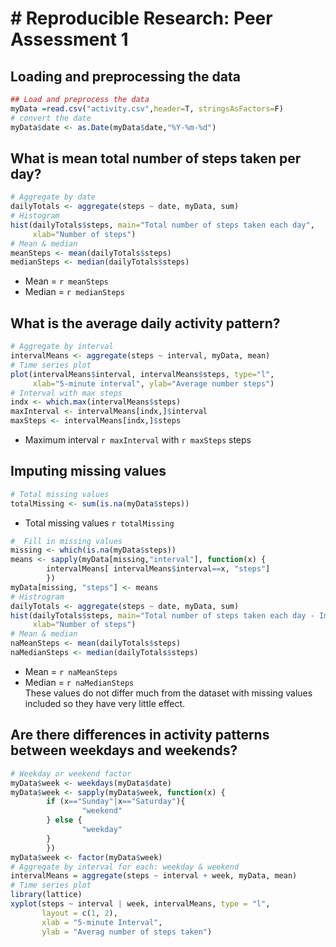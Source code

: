 # Reproducible Research: Peer Assessment 1
==========================================

## Loading and preprocessing the data
```r
## Load and preprocess the data 
myData =read.csv("activity.csv",header=T, stringsAsFactors=F)
# convert the date
myData$date <- as.Date(myData$date,"%Y-%m-%d")
```

## What is mean total number of steps taken per day?
```r
# Aggregate by date
dailyTotals <- aggregate(steps ~ date, myData, sum)
# Histogram 
hist(dailyTotals$steps, main="Total number of steps taken each day", 
     xlab="Number of steps")
# Mean & median 
meanSteps <- mean(dailyTotals$steps)
medianSteps <- median(dailyTotals$steps)
```
- Mean = `r meanSteps`
- Median = `r medianSteps`

## What is the average daily activity pattern?
```r
# Aggregate by interval 
intervalMeans <- aggregate(steps ~ interval, myData, mean)
# Time series plot
plot(intervalMeans$interval, intervalMeans$steps, type="l",
     xlab="5-minute interval", ylab="Average number steps")
# Interval with max steps 
indx <- which.max(intervalMeans$steps)
maxInterval <- intervalMeans[indx,]$interval
maxSteps <- intervalMeans[indx,]$steps
```
- Maximum interval `r maxInterval` with `r maxSteps` steps 

## Imputing missing values
```r
# Total missing values
totalMissing <- sum(is.na(myData$steps))
```
- Total missing values `r totalMissing`
```r
#  Fill in missing values
missing <- which(is.na(myData$steps))
means <- sapply(myData[missing,"interval"], function(x) {
        intervalMeans[ intervalMeans$interval==x, "steps"]
        })        
myData[missing, "steps"] <- means
# Histrogram
dailyTotals <- aggregate(steps ~ date, myData, sum)
hist(dailyTotals$steps, main="Total number of steps taken each day - Imputed NA's", 
     xlab="Number of steps")
# Mean & median 
naMeanSteps <- mean(dailyTotals$steps)
naMedianSteps <- median(dailyTotals$steps)
```
- Mean = `r naMeanSteps`
- Median = `r naMedianSteps`  
These values do not differ much from the dataset with missing values included 
so they have very little effect.


## Are there differences in activity patterns between weekdays and weekends?
```r
# Weekday or weekend factor 
myData$week <- weekdays(myData$date)
myData$week <- sapply(myData$week, function(x) {
        if (x=="Sunday"|x=="Saturday"){
                "weekend"
        } else {
                "weekday"
        }
        })
myData$week <- factor(myData$week)
# Aggregate by interval for each: weekday & weekend
intervalMeans = aggregate(steps ~ interval + week, myData, mean)
# Time series plot
library(lattice)
xyplot(steps ~ interval | week, intervalMeans, type = "l", 
       layout = c(1, 2), 
       xlab = "5-minute Interval", 
       ylab = "Averag number of steps taken")

```

